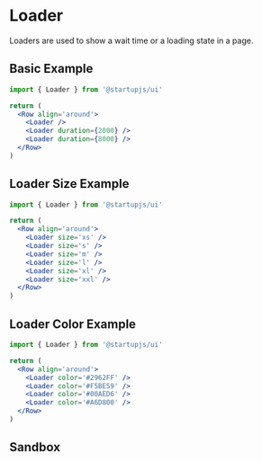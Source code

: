 
# Loader

Loaders are used to show a wait time or a loading state in a page.

## Basic Example

```jsx
import { Loader } from '@startupjs/ui'
```

```jsx example
return (
  <Row align='around'>
    <Loader />
    <Loader duration={2000} />
    <Loader duration={8000} />
  </Row>
)
```

## Loader Size Example

```jsx
import { Loader } from '@startupjs/ui'
```

```jsx example
return (
  <Row align='around'>
    <Loader size='xs' />
    <Loader size='s' />
    <Loader size='m' />
    <Loader size='l' />
    <Loader size='xl' />
    <Loader size='xxl' />
  </Row>
)
```

## Loader Color Example

```jsx
import { Loader } from '@startupjs/ui'
```

```jsx example
return (
  <Row align='around'>
    <Loader color='#2962FF' />
    <Loader color='#F5BE59' />
    <Loader color='#00AED6' />
    <Loader color='#A6D800' />
  </Row>
)
```

## Sandbox

<Sandbox Component={Loader} />
